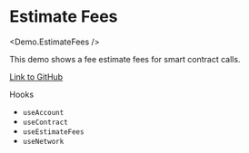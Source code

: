 
# Estimate Fees

<Demo.EstimateFees />

This demo shows a fee estimate fees for smart contract calls.

[Link to GitHub](https://github.com/apibara/starknet-react/blob/main/docs/components/demo/estimate-fees.tsx)

Hooks
- `useAccount`
- `useContract`
- `useEstimateFees`
- `useNetwork`
